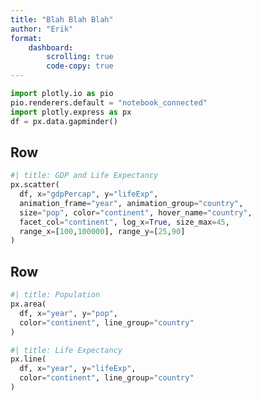 ```yaml
--- 
title: "Blah Blah Blah"
author: "Erik"
format: 
    dashboard:
        scrolling: true
        code-copy: true
--- 
```


```python
import plotly.io as pio
pio.renderers.default = "notebook_connected"
import plotly.express as px
df = px.data.gapminder()
```

## Row {height=60%}

```python
#| title: GDP and Life Expectancy 
px.scatter(  
  df, x="gdpPercap", y="lifeExp", 
  animation_frame="year", animation_group="country", 
  size="pop", color="continent", hover_name="country",
  facet_col="continent", log_x=True, size_max=45, 
  range_x=[100,100000], range_y=[25,90] 
)  
```

## Row {height=40%}

```python
#| title: Population
px.area(
  df, x="year", y="pop", 
  color="continent", line_group="country"
)
```

```python
#| title: Life Expectancy
px.line(
  df, x="year", y="lifeExp", 
  color="continent", line_group="country"
)
```
